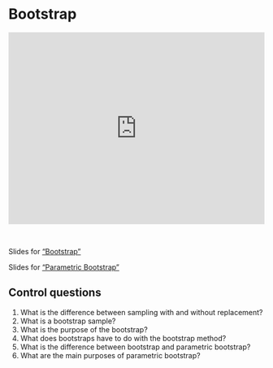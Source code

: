 # Bootstrap

::: {style="padding:75% 0 0 0;position:relative;"}
<iframe src="https://vimeo.com/showcase/11567553/embed?portrait=0&amp;byline=0" allowfullscreen frameborder="0" style="position:absolute;top:0;left:0;width:100%;height:100%;">

</iframe>
:::


<br>

Slides for ["Bootstrap"](video-pdf/3/bootstrap.pdf)

Slides for ["Parametric Bootstrap"](video-pdf/3/parametric_bootstrap.pdf)

## Control questions

1. What is the difference between sampling with and without replacement?
2. What is a bootstrap sample?
3. What is the purpose of the bootstrap?
4. What does bootstraps have to do with the bootstrap method? 
5. What is the difference between bootstrap and parametric bootstrap?
6. What are the main purposes of parametric bootstrap?

